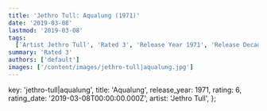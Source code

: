 ```yaml
---
title: 'Jethro Tull: Aqualung (1971)'
date: '2019-03-08'
lastmod: '2019-03-08'
tags:
  ['Artist Jethro Tull', 'Rated 3', 'Release Year 1971', 'Release Decade 1970']
summary: 'Rated 3'
authors: ['default']
images: ['/content/images/jethro-tull|aqualung.jpg']
---
```


  key: 'jethro-tull|aqualung',
  title: 'Aqualung',
  release_year: 1971,
  rating: 6,
  rating_date: '2019-03-08T00:00:00.000Z',
  artist: 'Jethro Tull',
};

<MusicRating data={data} />
